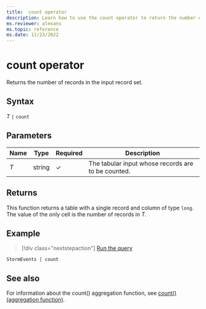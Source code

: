 ```yaml
---
title:  count operator
description: Learn how to use the count operator to return the number of records in the input record set.
ms.reviewer: alexans
ms.topic: reference
ms.date: 11/23/2022
---
```

# count operator

Returns the number of records in the input record set.

## Syntax

*T* `|` `count`

## Parameters

| Name | Type | Required | Description |
|--|--|--|--|
| *T* | string | &check; | The tabular input whose records are to be counted. |

## Returns

This function returns a table with a single record and column of type
`long`. The value of the only cell is the number of records in *T*.

## Example

> [!div class="nextstepaction"]
> <a href="https://dataexplorer.azure.com/clusters/help/databases/Samples?query=H4sIAAAAAAAAAwsuyS/KdS1LzSspVqhRSM4vzSsBALU2eHsTAAAA" target="_blank">Run the query</a>

```kusto
StormEvents | count
```

## See also

For information about the count() aggregation function, see [count() (aggregation function)](count-aggfunction.md).